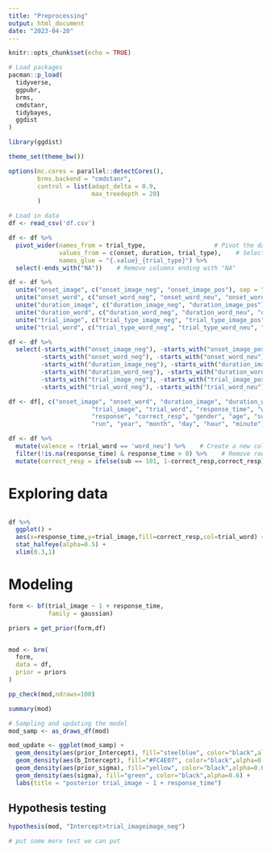 ```yaml
---
title: "Preprocessing"
output: html_document
date: "2023-04-20"
---
```


```r
knitr::opts_chunk$set(echo = TRUE)
```

```r
# Load packages
pacman::p_load(
  tidyverse,
  ggpubr,
  brms,
  cmdstanr,
  tidybayes,
  ggdist
)

library(ggdist)

theme_set(theme_bw())

options(mc.cores = parallel::detectCores(), 
        brms.backend = "cmdstanr", 
        control = list(adapt_delta = 0.9,
                       max_treedepth = 20)
        )
```


```r
# Load in data
df <- read_csv('df.csv')
```


```r
df <- df %>%
  pivot_wider(names_from = trial_type,                   # Pivot the data to make trial_type values into columns
              values_from = c(onset, duration, trial_type),    # Select the values to populate the new columns
              names_glue = "{.value}_{trial_type}") %>%
  select(-ends_with("NA"))    # Remove columns ending with "NA"

df <- df %>%
  unite("onset_image", c("onset_image_neg", "onset_image_pos"), sep = "_", remove = FALSE, na.rm = TRUE) %>%
  unite("onset_word", c("onset_word_neg", "onset_word_neu", "onset_word_pos"), sep = "_", remove = FALSE, na.rm = TRUE) %>%
  unite("duration_image", c("duration_image_neg", "duration_image_pos"), sep = "_", remove = FALSE, na.rm = TRUE) %>%
  unite("duration_word", c("duration_word_neg", "duration_word_neu", "duration_word_pos"), sep = "_", remove = FALSE, na.rm = TRUE) %>%
  unite("trial_image", c("trial_type_image_neg", "trial_type_image_pos"), sep = "_", remove = FALSE, na.rm = TRUE) %>%
  unite("trial_word", c("trial_type_word_neg", "trial_type_word_neu", "trial_type_word_pos"), sep = "_", remove = FALSE, na.rm = TRUE)  # Combine specific columns into new columns with specified names

df <- df %>%
  select(-starts_with("onset_image_neg"), -starts_with("onset_image_pos"),
         -starts_with("onset_word_neg"), -starts_with("onset_word_neu"), -starts_with("onset_word_pos"),
         -starts_with("duration_image_neg"), -starts_with("duration_image_pos"),
         -starts_with("duration_word_neg"), -starts_with("duration_word_neu"), -starts_with("duration_word_pos"),
         -starts_with("trial_image_neg"), -starts_with("trial_image_pos"),
         -starts_with("trial_word_neg"), -starts_with("trial_word_neu"), -starts_with("trial_word_pos"))  # Remove unnecessary columns

df <- df[, c("onset_image", "onset_word", "duration_image", "duration_word",
                       "trial_image", "trial_word", "response_time", "word",
                       "response", "correct_resp", "gender", "age", "sub", "ses",
                       "run", "year", "month", "day", "hour", "minute")]    # Reorder the columns

df <- df %>% 
  mutate(valence = !trial_word == 'word_neu') %>%    # Create a new column 'valence' based on the condition
  filter(!is.na(response_time) & response_time > 0) %>%    # Remove rows with missing or negative response_time values
  mutate(correct_resp = ifelse(sub == 101, 1-correct_resp,correct_resp))    # Update values in the 'correct_resp' column based on the condition
```


# Exploring data

```r

```


```r
df %>%
  ggplot() +
  aes(x=response_time,y=trial_image,fill=correct_resp,col=trial_word) +
  stat_halfeye(alpha=0.5) +
  xlim(0.3,1)
```


# Modeling

```r
form <- bf(trial_image ~ 1 + response_time,
           family = gaussian)

priors = get_prior(form,df)


mod <- brm(
  form,
  data = df,
  prior = priors
)

pp_check(mod,ndraws=100)

summary(mod)
```

```r
# Sampling and updating the model
mod_samp <- as_draws_df(mod)

mod_update <- ggplot(mod_samp) +
  geom_density(aes(prior_Intercept), fill="steelblue", color="black",alpha=0.6) +
  geom_density(aes(b_Intercept), fill="#FC4E07", color="black",alpha=0.6) +
  geom_density(aes(prior_sigma), fill="yellow", color="black",alpha=0.6) +
  geom_density(aes(sigma), fill="green", color="black",alpha=0.6) +
  labs(title = "posterior trial_image ~ 1 + response_time")
```


## Hypothesis testing
```r
hypothesis(mod, "Intercept>trial_imageimage_neg")

# put some more test we can put
```



